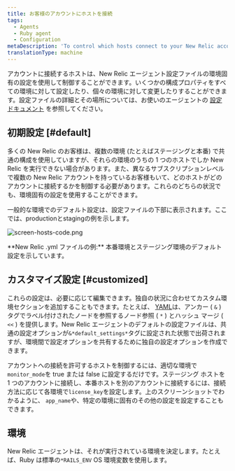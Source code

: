 ```yaml
---
title: お客様のアカウントにホストを接続
tags:
  - Agents
  - Ruby agent
  - Configuration
metaDescription: 'To control which hosts connect to your New Relic account, use environment-specific settings in your Ruby agent''s config file.'
translationType: machine
---
```



アカウントに接続するホストは、New Relic エージェント設定ファイルの環境固有の設定を使用して制御することができます。いくつかの構成プロパティをすべての環境に対して設定したり、個々の環境に対して変更したりすることができます。設定ファイルの詳細とその場所については、お使いのエージェントの [設定ドキュメント](/docs/site/configuring-the-agent) を参照してください。

## 初期設定 [#default]

多くの New Relic のお客様は、複数の環境 (たとえばステージングと本番) で共通の構成を使用していますが、それらの環境のうちの 1 つのホストでしか New Relic を実行できない場合があります。また、異なるサブスクリプションレベルで複数の New Relic アカウントを持っているお客様もいて、どのホストがどのアカウントに接続するかを制御する必要があります。これらのどちらの状況でも、環境固有の設定を使用することができます。

一般的な環境でのデフォルト設定は、設定ファイルの下部に表示されます。ここでは、productionとstagingの例を示します。

<img
  title="screen-hosts-code.png"
  alt="screen-hosts-code.png"
  src={apmScreenHostsCode}
/>

<figcaption>
  **New Relic .yml ファイルの例:** 本番環境とステージング環境のデフォルト設定を示しています。
</figcaption>

## カスタマイズ設定 [#customized]

これらの設定は、必要に応じて編集できます。独自の状況に合わせてカスタム環境セクションを追加することもできます。たとえば、 [YAML](http://en.wikipedia.org/wiki/YAML%23Data_merge_and_references "リンクが新しいウィンドウで開きます")は、アンカー ( `&` ) タグでラベル付けされたノードを参照するノード参照 ( `*` ) とハッシュ マージ ( `<<` ) を提供します。New Relic エージェントのデフォルトの設定ファイルは、共通の設定オプションが`&*default_settings*`タグに設定された状態で出荷されますが、環境間で設定オプションを共有するために独自の設定オプションを作成できます。

アカウントへの接続を許可するホストを制御するには、適切な環境で`monitor_mode`を true または false に設定するだけです。ステージング ホストを 1 つのアカウントに接続し、本番ホストを別のアカウントに接続するには、接続方法に応じて各環境で`license_key`を設定します。上のスクリーンショットでわかるように、 `app_name`や、特定の環境に固有のその他の設定を設定することもできます。

## 環境

New Relic エージェントは、それが実行されている環境を決定します。たとえば、Ruby は標準の`*RAILS_ENV` OS 環境変数を使用します。